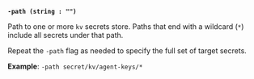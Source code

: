 <a id="agent-flag-path" />

**`-path (string : "")`**

Path to one or more `kv` secrets store. Paths that end with a wildcard (`*`)
include all secrets under that path.

Repeat the `-path` flag as needed to specify the full set of target secrets.


**Example**: `-path secret/kv/agent-keys/*`

